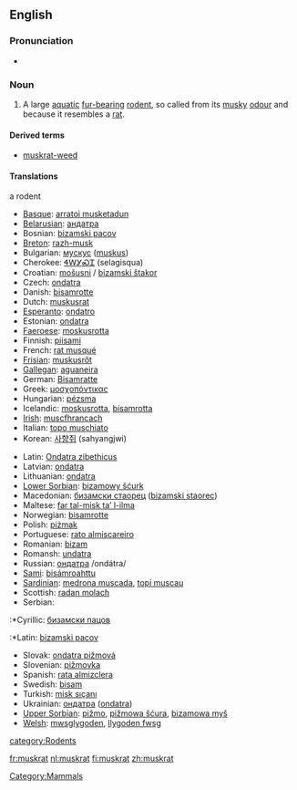 ==English==

===Pronunciation===
* {{IPA|/'mʌskræt/}}

===Noun===
{{wikipedia}}
{{en-noun}}
# A large [[aquatic]] [[fur-bearing]] [[rodent]], so called from its [[musky]] [[odour]] and because it resembles a [[rat]].

====Derived terms====
* [[muskrat-weed]]

====Translations====
;a rodent
{{top}}
*[[Basque]]: [[arratoi musketadun]]
*[[Belarusian]]: [[андатра]] {{f}}
*Bosnian: [[bizamski pacov]] {{m}}
*[[Breton]]: [[razh-musk]]
*Bulgarian: [[мускус]] ([[muskus]])
*Cherokee: [[ᏎᎳᎩᏍᏆ]] (selagisqua)
*Croatian: [[mošusni štakor|mošusni]] / [[bizamski štakor]]
*Czech: [[ondatra]]
*Danish: [[bisamrotte]]
*Dutch: [[muskusrat]] {{f}}
*[[Esperanto]]: [[ondatro]]
*Estonian: [[ondatra]]
*[[Faeroese]]: [[moskusrotta]]
*Finnish: [[piisami]]
*French: [[rat musqué]] {{m}}
*[[Frisian]]: [[muskusrôt]]
*[[Gallegan]]: [[aguaneira]]
*German: [[Bisamratte]] {{f}}
*Greek: [[μοσχοπόντικας]]
*Hungarian: [[pézsma]]
*Icelandic: [[moskusrotta]], [[bísamrotta]]
*[[Irish]]: [[muscfhrancach]]
*Italian: [[topo muschiato]] {{m}}
*Korean:  [[사향쥐]] (sahyangjwi)
{{mid}}
*Latin: [[Ondatra zibethicus]]
*Latvian: [[ondatra]]
*Lithuanian: [[ondatra]]
*[[Lower Sorbian]]: [[bizamowy šćurk]]
*Macedonian: [[бизамски стаорец]] ([[bizamski staorec]])
*Maltese: [[far tal-misk ta’ l-ilma]]
*Norwegian: [[bisamrotte]]
*Polish: [[piżmak]]
*Portuguese: [[rato almiscareiro]]
*Romanian: [[bizam]]
*Romansh: [[undatra]]
*Russian: [[ондатра]] /ondátra/ {{f}}
*[[Sami]]: [[bisámroahttu]]
*[[Sardinian]]: [[medrona muscada]], [[topi muscau]]
*Scottish: [[radan molach]]
*Serbian:
:*Cyrillic: [[бизамски пацов]]
:*Latin: [[bizamski pacov]]
*Slovak: [[ondatra pižmová]]
*Slovenian: [[pižmovka]] {{f}}
*Spanish: [[rata almizclera]]
*Swedish: [[bisam]]
*Turkish: [[misk sıçanı]]
*Ukrainian: [[ондатра]] ([[ondatra]]) {{f}}
*[[Upper Sorbian]]: [[pižmo]], [[pižmowa šćura]], [[bizamowa myš]]
*[[Welsh]]: [[mwsglygoden]], [[llygoden fwsg]]
{{bottom}}

[[Category:Mammals]]
[[category:Rodents]]

[[fr:muskrat]]
[[nl:muskrat]]
[[fi:muskrat]]
[[zh:muskrat]]